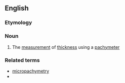 ==English==

===Etymology===
{{confix|en|pachy|metry}}

===Noun===
{{en-noun|-}}

# The [[measurement]] of [[thickness]] using a [[pachymeter]]

===Related terms===
* [[micropachymetry]]
* {{l|en|pachymetric}}